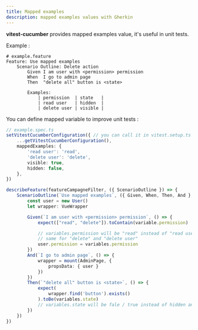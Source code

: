```yaml
---
title: Mapped examples
description: mapped examples values with Gherkin
---
```


**vitest-cucumber** provides mapped examples value, it's useful 
in unit tests.

Example :

~~~gherkin
# example.feature
Feature: Use mapped examples
    Scenario Outline: Delete action
        Given I am user with <permission> permission
        When  I go to admin page
        Then  "delete all" button is <state>

        Examples:
            | permission  | state   |
            | read user   | hidden  |
            | delete user | visible |
~~~

You can define mapped variable to improve unit tests : 

~~~ts
// example.spec.ts
setVitestCucumberConfiguration({ // you can call it in vitest.setup.ts
    ...getVitestCucumberConfiguration(),
    mappedExamples: {
        'read user': 'read',
        'delete user': 'delete',
        visible: true,
        hidden: false,
    },
})

describeFeature(featureCampagneFilter, ({ ScenarioOutline }) => {
    ScenarioOutline(`Use mapped examples`, ({ Given, When, Then, And }, variables) => {
        const user = new User()
        let wrapper: VueWrapper

        Given(`I am user with <permission> permission`, () => {
            expect(["read", "delete"]).toContain(variable.permission)

            // variables.permission will be "read" instead of "read user"
            // same for "delete" and "delete user"
            user.permission = variables.permission
        })
        And(`I go to admin page`, () => {
            wrapper = mount(AdminPage, {
                propsData: { user }
            })
        })
        Then(`"delete all" button is <state>`, () => {
            expect(
                wrapper.find('button').exists()
            ).toBe(variables.state) 
            // variables.state will be fale / true instead of hidden and visible
        })
    })
})
~~~
